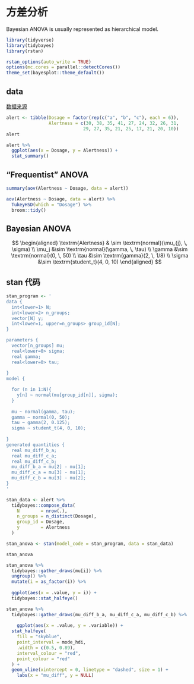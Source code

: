 # 方差分析 {#anova}


Bayesian ANOVA is usually represented as hierarchical model.


```r
library(tidyverse)
library(tidybayes)
library(rstan)

rstan_options(auto_write = TRUE)
options(mc.cores = parallel::detectCores())
theme_set(bayesplot::theme_default())
```



## data

[数据来源](From http://personality-project.org/R/datasets/R.appendix1.data)

```r
alert <- tibble(Dosage = factor(rep(c("a", "b", "c"), each = 6)), 
                Alertness = c(30, 38, 35, 41, 27, 24, 32, 26, 31, 
                             29, 27, 35, 21, 25, 17, 21, 20, 10))
alert
```


```r
alert %>% 
  ggplot(aes(x = Dosage, y = Alertness)) + 
  stat_summary()
```


## "Frequentist" ANOVA


```r
summary(aov(Alertness ~ Dosage, data = alert))
```


```r
aov(Alertness ~ Dosage, data = alert) %>%
  TukeyHSD(which = "Dosage") %>%
  broom::tidy()
```



## Bayesian ANOVA



$$
\begin{aligned}
\textrm{Alertness} & \sim \textrm{normal}(\mu_{j}, \, \sigma) \\
\mu_j  &\sim  \textrm{normal}(\gamma, \, \tau) \\
\gamma &\sim  \textrm{normal}(0, \, 50) \\
\tau &\sim  \textrm{gamma}(2, \, 1/8) \\
\sigma &\sim  \textrm{student_t}(4, 0, 10) 
\end{aligned} 
$$


## stan 代码

```r
stan_program <- '
data {
  int<lower=1> N;                            
  int<lower=2> n_groups;                     
  vector[N] y;                               
  int<lower=1, upper=n_groups> group_id[N];  
}

parameters {
  vector[n_groups] mu;    
  real<lower=0> sigma;  
  real gamma;                    
  real<lower=0> tau;                    
      
}
model {

  for (n in 1:N){
    y[n] ~ normal(mu[group_id[n]], sigma);
  }
  
  mu ~ normal(gamma, tau);
  gamma ~ normal(0, 50);
  tau ~ gamma(2, 0.125);
  sigma ~ student_t(4, 0, 10);
  
}
generated quantities {
  real mu_diff_b_a;
  real mu_diff_c_a;
  real mu_diff_c_b;
  mu_diff_b_a = mu[2] - mu[1];
  mu_diff_c_a = mu[3] - mu[1];
  mu_diff_c_b = mu[3] - mu[2];
}
'

stan_data <- alert %>% 
  tidybayes::compose_data(
    N        = nrow(.), 
    n_groups = n_distinct(Dosage), 
    group_id = Dosage, 
    y        = Alertness
  )

stan_anova <- stan(model_code = stan_program, data = stan_data)
```


```r
stan_anova
```


```r
stan_anova %>% 
  tidybayes::gather_draws(mu[i]) %>%
  ungroup() %>% 
  mutate(i = as_factor(i)) %>% 
  
  ggplot(aes(x = .value, y = i)) +
  tidybayes::stat_halfeye() 
```





```r
stan_anova %>% 
  tidybayes::gather_draws(mu_diff_b_a, mu_diff_c_a, mu_diff_c_b) %>%
  
	ggplot(aes(x = .value, y = .variable)) +
  stat_halfeye(
    fill = "skyblue",
  	point_interval = mode_hdi, 
  	.width = c(0.5, 0.89),
    interval_colour = "red", 
    point_colour = "red"
  ) +
  geom_vline(xintercept = 0, linetype = "dashed", size = 1) +
	labs(x = "mu_diff", y = NULL)
```




